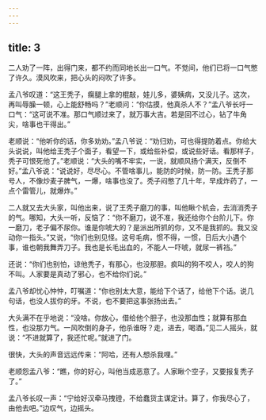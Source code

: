 ```yaml
---
---
---
```

title: 3
---



二人劝了一阵，出得门来，都不约而同地长出一口气。不觉间，他们已将一口气憋了许久。漠风吹来，把心头的闷吹了许多。

孟八爷叹道：“这王秃子，瘸腿上拿的棍敲，娃儿多，婆姨病，又没儿子。这次，再叫辱臊一顿，心上能舒畅吗？”老顺问：“你估摸，他真杀人不？”孟八爷长吁一口气：“这可说不准。那口气顺过来了，就万事大吉。若是回不过心，钻了牛角尖，啥事也干得出。”

老顺说：“他听你的话，你多劝劝。”孟八爷说：“劝归劝，可也得提防着点。你给大头说说，叫他给王秃子个面子，看望一下，或给些补偿，或说些好话。看那样子，秃子可恨死他了。”老顺说：“大头的嘴不牢实，一说，就顺风扬个满天，反倒不好。”孟八爷说：“说说好，尽尽心。不管啥事儿，能防的时候，防一防。王秃子那号人，不像炒麦子脾气，一爆，啥事也没了。秃子闷憋了几十年，早成炸药了，一点个雷管儿，就爆炸。”

二人就又去大头家，叫他出来，说了王秃子磨刀的事，叫他瞅个机会，去消消秃子的气。哪知，大头一听，反恼了：“你不磨刀，说不准，我还给你个台阶儿下。你一磨刀，老子偏不尿你。谁是你唬大的？是派出所抓的你，又不是我抓的。我又没动你一指头。”又说，“你们也别见怪。这号毛病，惯不得，一惯，日后大小遇个事，谁也朝我舞弄刀子。我也是长毛出血的，不能人一吓唬，就尿一裤裆。”

还说：“你们也别怕，谅他秃子，有那心，也没那胆。疯叫的狗不咬人，咬人的狗不叫。人家要是真动了邪心，也不给你们说。”

孟八爷却忧心忡忡，叮嘱道：“你也别太大意，能给下个话了，给他下个话。说几句话，也没人拔你的牙。不说，也不要把这事张扬出去。”

大头满不在乎地说：“没啥。你放心，借给他个胆子，也没那血性；就算有那血性，也没那力气。一风吹倒的身子，他杀谁呀？走，进去，喝酒。”见二人摇头，就说：“不进就算了，我还忙呢。”就进了门。

很快，大头的声音远远传来：“阿哈，还有人想杀我哩。”

老顺怨孟八爷：“瞧，你的好心，叫他当成恶意了。人家瞅个空子，又要报复秃子了。”

孟八爷长叹一声：“宁给好汉牵马拽镫，不给蠢货主谋定计。算了，你我尽心了，由他去吧。”边叹气，边摇头。